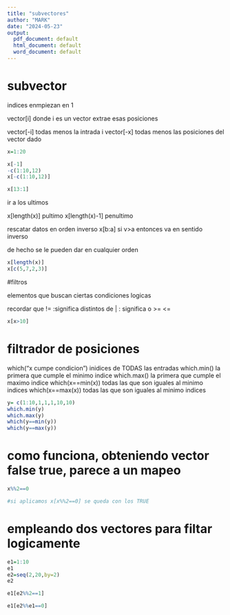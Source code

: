 ```yaml
---
title: "subvectores"
author: "MARK"
date: "2024-05-23"
output:
  pdf_document: default
  html_document: default
  word_document: default
---
```


# subvector

indices enmpiezan en 1

vector[i] donde i es un vector extrae esas posiciones

vector[-i] todas menos la intrada i
vector[-x] todas menos las posiciones del vector dado

```r
x=1:20

x[-1]
-c(1:10,12)
x[-c(1:10,12)]

x[13:1]

```
ir a los ultimos

x[length(x)]  pultimo
x[length(x)-1] penultimo

rescatar datos en orden inverso
x[b:a] si v>a entonces va en sentido inverso

de hecho se le pueden dar en cualquier orden

```r
x[length(x)]
x[c(5,7,2,3)]

```



#filtros

elementos que buscan ciertas condiciones logicas


recordar que 
!= :significa distintos de
| : significa o
>=
<=

```r
x[x>10]
```

# filtrador de posiciones

which("x cumpe condicion") inidices de TODAS las entradas
which.min()  la primera que cumple el minimo indice
which.max() la primera que cumple el maximo indice
which(x==min(x)) todas las que son iguales al minimo indices
which(x==max(x)) todas las que son iguales al minimo indices

```r
y= c(1:10,1,1,1,10,10)
which.min(y)  
which.max(y) 
which(y==min(y)) 
which(y==max(y)) 

```

# como funciona, obteniendo vector false true, parece a un mapeo


```r
x%%2==0

#si aplicamos x[x%%2==0] se queda con los TRUE 

```
# empleando dos vectores para filtar logicamente

```r
e1=1:10
e1
e2=seq(2,20,by=2)
e2

e1[e2%%2==1]

e1[e2%%e1==0]


```


